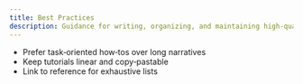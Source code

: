 ```yaml
---
title: Best Practices
description: Guidance for writing, organizing, and maintaining high‑quality docs
---
```


- Prefer task‑oriented how‑tos over long narratives
- Keep tutorials linear and copy‑pastable
- Link to reference for exhaustive lists

